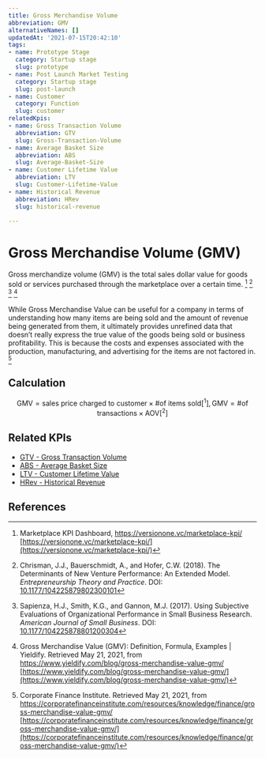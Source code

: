 ```yaml
---
title: Gross Merchandise Volume
abbreviation: GMV
alternativeNames: []
updatedAt: '2021-07-15T20:42:10'
tags:
- name: Prototype Stage
  category: Startup stage
  slug: prototype
- name: Post Launch Market Testing
  category: Startup stage
  slug: post-launch
- name: Customer
  category: Function
  slug: customer
relatedKpis:
- name: Gross Transaction Volume
  abbreviation: GTV
  slug: Gross-Transaction-Volume
- name: Average Basket Size
  abbreviation: ABS
  slug: Average-Basket-Size
- name: Customer Lifetime Value
  abbreviation: LTV
  slug: Customer-Lifetime-Value
- name: Historical Revenue
  abbreviation: HRev
  slug: historical-revenue

---
```


# Gross Merchandise Volume (GMV)

Gross merchandize volume (GMV) is the total sales dollar value for goods sold or services purchased through the marketplace over a certain time. [^1] [^4] [^5] [^2]

While Gross Merchandise Value can be useful for a company in terms of understanding how many items are being sold and the amount of revenue being generated from them, it ultimately provides unrefined data that doesn’t really express the true value of the goods being sold or business profitability. This is because the costs and expenses associated with the production, manufacturing, and advertising for the items are not factored in. [^3]

## Calculation

$$
\textrm{GMV} = \textrm{sales price charged to customer}\times\textrm{\# of items sold} [^1] ,
\textrm{GMV} = \textrm{\# of transactions} \times\textrm{AOV} [^2]
$$



## Related KPIs

- [GTV - Gross Transaction Volume](/en/kpis/Gross-Transaction-Volume)
- [ABS - Average Basket Size](/en/kpis/Average-Basket-Size)
- [LTV - Customer Lifetime Value](/en/kpis/Customer-Lifetime-Value)
- [HRev - Historical Revenue](/en/kpis/historical-revenue)

## References

[^1]: Marketplace KPI Dashboard, https://versionone.vc/marketplace-kpi/ [https://versionone.vc/marketplace-kpi/](https://versionone.vc/marketplace-kpi/)
[^2]:  Gross Merchandise Value (GMV): Definition, Formula, Examples | Yieldify. Retrieved May 21, 2021, from https://www.yieldify.com/blog/gross-merchandise-value-gmv/ [https://www.yieldify.com/blog/gross-merchandise-value-gmv/](https://www.yieldify.com/blog/gross-merchandise-value-gmv/)
[^3]:  Corporate Finance Institute. Retrieved May 21, 2021, from https://corporatefinanceinstitute.com/resources/knowledge/finance/gross-merchandise-value-gmv/ [https://corporatefinanceinstitute.com/resources/knowledge/finance/gross-merchandise-value-gmv/](https://corporatefinanceinstitute.com/resources/knowledge/finance/gross-merchandise-value-gmv/)
[^4]: Chrisman, J.J., Bauerschmidt, A., and Hofer, C.W. (2018). The Determinants of New Venture Performance: An Extended Model. *Entrepreneurship Theory and Practice*. DOI: [10.1177/104225879802300101](https://doi.org/10.1177/104225879802300101)
[^5]: Sapienza, H.J., Smith, K.G., and Gannon, M.J. (2017). Using Subjective Evaluations of Organizational Performance in Small Business Research. *American Journal of Small Business*. DOI: [10.1177/104225878801200304](https://doi.org/10.1177/104225878801200304)
[^6]:   Retrieved May 21, 2021, from https://www.thebalancesmb.com/gross-merchandise-volume-gmv-1140250 [https://www.thebalancesmb.com/gross-merchandise-volume-gmv-1140250](https://www.thebalancesmb.com/gross-merchandise-volume-gmv-1140250)
[^7]: Marketplace KPI Dashboard, https://versionone.vc/marketplace-kpi/ [https://versionone.vc/marketplace-kpi/](https://versionone.vc/marketplace-kpi/)
